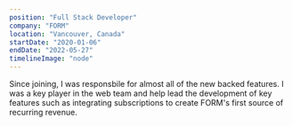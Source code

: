 ---
position: "Full Stack Developer"
company: "FORM"
location: "Vancouver, Canada"
startDate: "2020-01-06"
endDate: "2022-05-27"
timelineImage: "node"
---
Since joining, I was responsbile for almost all of the new backed features. I was a key player in the web team and help lead the development of key features such as integrating subscriptions to create FORM's first source of recurring revenue.